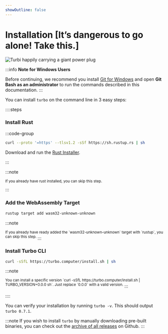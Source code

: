 ```yaml
---
showOutline: false
---
```


# Installation [It’s dangerous to go alone! Take this.]

![Turbi happily carrying a giant power plug](/turbi-plug.svg)

:::info
**Note for Windows Users**

Before continuing, we recommend you install [Git for Windows](https://git-scm.com/download/win) and open **Git Bash as an administrator** to run the commands described in this documentation.
:::

You can install `turbo` on the command line in 3 easy steps:

::::steps

### Install Rust

:::code-group

```bash [MacOS / Linux]
curl --proto '=https' --tlsv1.2 -sSf https://sh.rustup.rs | sh
```

<div data-title="Windows">

Download and run the [Rust Installer](https://static.rust-lang.org/rustup/dist/x86_64-pc-windows-gnu/rustup-init.exe).

</div>
:::

:::note

<sup>
  <p>If you already have rust installed, you can skip this step.</p>
</sup>
:::

### Add the WebAssembly Target

```bash [Terminal]
rustup target add wasm32-unknown-unknown
```

:::note

<sup>
  If you already have ready added the `wasm32-unknown-unknown` target with
  `rustup`, you can skip this step.
</sup>
:::

### Install Turbo CLI

```bash [Terminal]
curl -sSfL https://turbo.computer/install.sh | sh
```

:::note

<sup>
  You can install a specific version `curl -sSfL
  https://turbo.computer/install.sh | TURBO_VERSION=0.0.0 sh`. Just replace
  `0.0.0` with a valid version.
</sup>
:::

::::

You can verify your installation by running `turbo -v`. This should output `turbo 0.7.1`.

:::note
If you wish to install `turbo` by manually downloading pre-built binaries, you can check out the [archive of all releases](https://github.com/super-turbo-society/turbo-cli/releases) on Github.
:::

